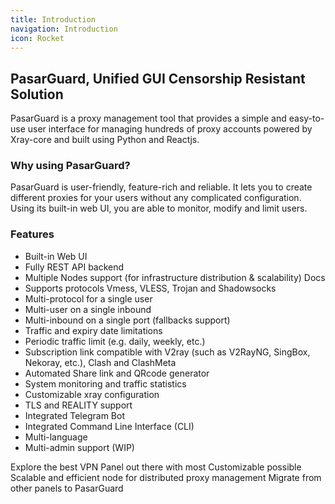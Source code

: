 ```yaml
---
title: Introduction
navigation: Introduction
icon: Rocket
---
```


<h2>PasarGuard, Unified GUI Censorship Resistant Solution</h2>

PasarGuard is a proxy management tool that provides a simple and easy-to-use user interface for managing hundreds of proxy accounts powered by Xray-core and built using Python and Reactjs.

<h3>Why using PasarGuard?</h3>

PasarGuard is user-friendly, feature-rich and reliable. It lets you to create different proxies for your users without any complicated configuration. Using its built-in web UI, you are able to monitor, modify and limit users.

<h3>Features</h3>

<ul>
  <li>Built-in Web UI</li>
  <li>Fully REST API backend</li>
  <li>Multiple Nodes support (for infrastructure distribution & scalability) Docs</li>
  <li>Supports protocols Vmess, VLESS, Trojan and Shadowsocks</li>
  <li>Multi-protocol for a single user</li>
  <li>Multi-user on a single inbound</li>
  <li>Multi-inbound on a single port (fallbacks support)</li>
  <li>Traffic and expiry date limitations</li>
  <li>Periodic traffic limit (e.g. daily, weekly, etc.)</li>
  <li>Subscription link compatible with V2ray (such as V2RayNG, SingBox, Nekoray, etc.), Clash and ClashMeta</li>
  <li>Automated Share link and QRcode generator</li>
  <li>System monitoring and traffic statistics</li>
  <li>Customizable xray configuration</li>
  <li>TLS and REALITY support</li>
  <li>Integrated Telegram Bot</li>
  <li>Integrated Command Line Interface (CLI)</li>
  <li>Multi-language</li>
  <li>Multi-admin support (WIP)</li>
</ul>

<Cards>
  <Card title="Panel" href="/panel">
    Explore the best VPN Panel out there with most Customizable possible
  </Card>

  <Card title="Node" href="/node">
    Scalable and efficient node for distributed proxy management
  </Card>

  <Card title="Migration Guides" href="/migration">
    Migrate from other panels to PasarGuard
  </Card>
</Cards>